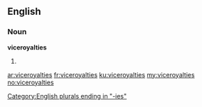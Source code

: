 ==English==

===Noun===
'''viceroyalties'''

# {{plural of|viceroyalty}}

[[Category:English plurals ending in "-ies"]]

[[ar:viceroyalties]]
[[fr:viceroyalties]]
[[ku:viceroyalties]]
[[my:viceroyalties]]
[[no:viceroyalties]]